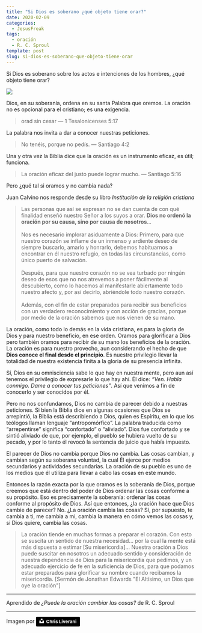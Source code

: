 ```yaml
---
title: "Si Dios es soberano ¿qué objeto tiene orar?"
date: 2020-02-09
categories:
  - JesusFreak
tags:
  - oración
  - R. C. Sproul
template: post
slug: si-dios-es-soberano-que-objeto-tiene-orar
---
```


Si Dios es soberano sobre los actos e intenciones de los hombres, ¿qué objeto tiene orar?

![](https://i.imgur.com/bzUVnxM.jpg)

Dios, en su soberanía, ordena en su santa Palabra que oremos. La oración no es opcional para el cristiano; es una exigencia.

> orad sin cesar — 1 Tesalonicenses 5:17

La palabra nos invita a dar a conocer nuestras peticiones.

> No tenéis, porque no pedís. — Santiago 4:2

Una y otra vez la Biblia dice que la oración es un instrumento eficaz, es útil; funciona.

> La oración eficaz del justo puede lograr mucho. — Santiago 5:16

Pero ¿qué tal si oramos y no cambia nada?

Juan Calvino nos responde desde su libro _Institución de la religión cristiana_

> Las personas que así se expresan no se dan cuenta de con qué finalidad enseñó nuestro Señor a los suyos a orar. **Dios no ordenó la oración por su causa, sino por causa de nosotros**...<br /><br />
> Nos es necesario implorar asiduamente a Dios: Primero, para que nuestro corazón se inflame de un inmenso y ardiente deseo de siempre buscarlo, amarlo y honrarlo, debemos habituarnos a encontrar en él nuestro refugio, en todas las circunstancias, como único puerto de salvación.<br /><br />
> Después, para que nuestro corazón no se vea turbado por ningún deseo de esos que no nos atrevemos a poner fácilmente al descubierto, como lo hacemos al manifestarle abiertamente todo nuestro afecto y, por así decirlo, abriéndole todo nuestro corazón.<br /><br />
> Además, con el fin de estar preparados para recibir sus beneficios con un verdadero reconocimiento y con acción de gracias, porque por medio de la oración sabemos que nos vienen de su mano.

La oración, como todo lo demás en la vida cristiana, es para la gloria de Dios y para nuestro beneficio, en ese orden. Oramos para glorificar a Dios pero también oramos para recibir de su mano los beneficios de la oración. La oración es para nuestro provecho, aun considerando el hecho de que **Dios conoce el final desde el principio**. Es nuestro privilegio llevar la totalidad de nuestra existencia finita a la gloria de su presencia infinita.

Sí, Dios en su omnisciencia sabe lo que hay en nuestra mente, pero aun así tenemos el privilegio de expresarle lo que hay ahí. Él dice: _“Ven. Habla conmigo. Dame a conocer tus peticiones”_. Así que venimos a fin de conocerlo y ser conocidos por él.

Pero no nos confundamos, Dios no cambia de parecer debido a nuestras peticiones. Si bien la Biblia dice en algunas ocasiones que Dios se arrepintió, la Biblia está describiendo a Dios, quien es Espíritu, en lo que los teólogos llaman lenguaje “antropomórfico”. La palabra traducida como “arrepentirse” significa “confortado” o “aliviado”. Dios fue confortado y se sintió aliviado de que, por ejemplo, el pueblo se hubiera vuelto de su pecado, y por lo tanto él revocó la sentencia de juicio que había impuesto.

El parecer de Dios no cambia porque Dios no cambia. Las cosas cambian, y cambian según su soberana voluntad, la cual Él ejerce por medios secundarios y actividades secundarias. La oración de su pueblo es uno de los medios que él utiliza para llevar a cabo las cosas en este mundo.

Entonces la razón exacta por la que oramos es la soberanía de Dios, porque creemos que está dentro del poder de Dios ordenar las cosas conforme a su propósito. Eso es precisamente la soberanía: ordenar las cosas conforme al propósito de Dios. Así que entonces, ¿la oración hace que Dios cambie de parecer? No. ¿La oración cambia las cosas? Sí, por supuesto, te cambia a ti, me cambia a mi, cambia la manera en cómo vemos las cosas y, si Dios quiere, cambia las cosas.

> La oración tiende en muchas formas a preparar el corazón. Con esto se suscita un sentido de nuestra necesidad... por la cual la mente está más dispuesta a estimar [Su misericordia]... Nuestra oración a Dios puede suscitar en nosotros un adecuado sentido y consideración de nuestra dependencia de Dios para la misericordia que pedimos, y un adecuado ejercicio de fe en la suficiencia de Dios, para que podamos estar preparados para glorificar su nombre cuando recibamos la misericordia. [Sermón de Jonathan Edwards "El Altísimo, un Dios que oye la oración"]

---

Aprendido de _¿Puede la oración cambiar las cosas?_ de R. C. Sproul

---

Imagen por <a style="background-color:black;color:white;text-decoration:none;padding:4px 6px;font-family:-apple-system, BlinkMacSystemFont, &quot;San Francisco&quot;, &quot;Helvetica Neue&quot;, Helvetica, Ubuntu, Roboto, Noto, &quot;Segoe UI&quot;, Arial, sans-serif;font-size:12px;font-weight:bold;line-height:1.2;display:inline-block;border-radius:3px" href="https://unsplash.com/@chrisliverani?utm_medium=referral&amp;utm_campaign=photographer-credit&amp;utm_content=creditBadge" target="_blank" rel="noopener noreferrer" title="Download free do whatever you want high-resolution photos from Chris Liverani"><span style="display:inline-block;padding:2px 3px"><svg xmlns="http://www.w3.org/2000/svg" style="height:12px;width:auto;position:relative;vertical-align:middle;top:-2px;fill:white" viewBox="0 0 32 32"><title>unsplash-logo</title><path d="M10 9V0h12v9H10zm12 5h10v18H0V14h10v9h12v-9z"></path></svg></span><span style="display:inline-block;padding:2px 3px">Chris Liverani</span></a>
